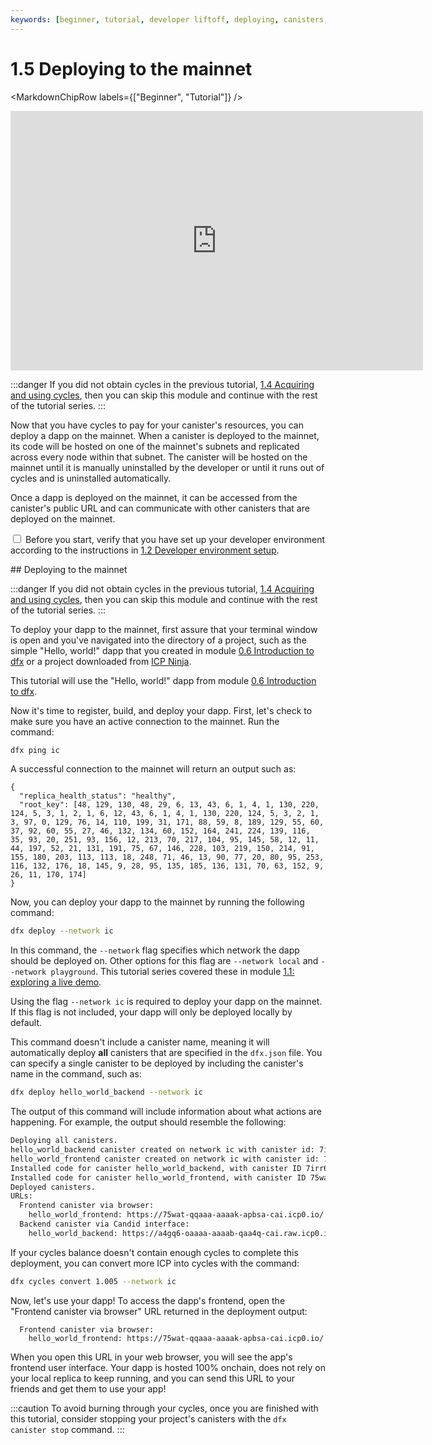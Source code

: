 ```yaml
---
keywords: [beginner, tutorial, developer liftoff, deploying, canisters, deploy, deploy to mainnet, how to deploy to mainnet, use cycles to deploy]
---
```



# 1.5 Deploying to the mainnet

<MarkdownChipRow labels={["Beginner", "Tutorial"]} />

<div class="text--center">
<p> </p>
</div>
<div class="text--center">
<iframe width="660" height="415" src="https://www.youtube.com/embed/OKbxWiA0QR8?si=hPUzZWR0PJ2XRCru" title="YouTube video player" frameborder="0" allow="accelerometer; autoplay; clipboard-write; encrypted-media; gyroscope; picture-in-picture; web-share" referrerpolicy="strict-origin-when-cross-origin" allowfullscreen></iframe> </div>

:::danger
If you did not obtain cycles in the previous tutorial, [1.4 Acquiring and using cycles](/docs/tutorials/developer-liftoff/level-1/1.4-using-cycles), then you can skip this module and continue with the rest of the tutorial series.
:::

Now that you have <GlossaryTooltip>cycles</GlossaryTooltip> to pay for your <GlossaryTooltip>canister</GlossaryTooltip>'s resources, you can deploy a dapp on the mainnet. When a canister is deployed to the mainnet, its code will be hosted on one of the mainnet's subnets and replicated across every node within that subnet. The canister will be hosted on the mainnet until it is manually uninstalled by the developer or until it runs out of cycles and is uninstalled automatically.

Once a dapp is deployed on the mainnet, it can be accessed from the canister's public URL and can communicate with other canisters that are deployed on the mainnet.


<AdornedTabs>
<TabItem label="Prerequisites">

<input type="checkbox"/> Before you start, verify that you have set up your developer environment according to the instructions in <a href="/docs/tutorials/developer-liftoff/level-1/1.2-dev-env"> 1.2 Developer environment setup</a>.

</TabItem>
</AdornedTabs>
## Deploying to the mainnet

:::danger
If you did not obtain cycles in the previous tutorial, [1.4 Acquiring and using cycles](/docs/tutorials/developer-liftoff/level-1/1.4-using-cycles), then you can skip this module and continue with the rest of the tutorial series.
:::

To deploy your dapp to the mainnet, first assure that your terminal window is open and you've navigated into the directory of a project, such as the simple "Hello, world!" dapp that you created in module [0.6 Introduction to dfx](/docs/tutorials/developer-liftoff/level-0/intro-dfx) or a project downloaded from [ICP Ninja](https://icp.ninja).

This tutorial will use the "Hello, world!" dapp from module [0.6 Introduction to dfx](/docs/tutorials/developer-liftoff/level-0/intro-dfx).

Now it's time to register, build, and deploy your dapp. First, let's check to make sure you have an active connection to the mainnet. Run the command:

```bash
dfx ping ic
```

A successful connection to the mainnet will return an output such as:

```
{
  "replica_health_status": "healthy",
  "root_key": [48, 129, 130, 48, 29, 6, 13, 43, 6, 1, 4, 1, 130, 220, 124, 5, 3, 1, 2, 1, 6, 12, 43, 6, 1, 4, 1, 130, 220, 124, 5, 3, 2, 1, 3, 97, 0, 129, 76, 14, 110, 199, 31, 171, 88, 59, 8, 189, 129, 55, 60, 37, 92, 60, 55, 27, 46, 132, 134, 60, 152, 164, 241, 224, 139, 116, 35, 93, 20, 251, 93, 156, 12, 213, 70, 217, 104, 95, 145, 58, 12, 11, 44, 197, 52, 21, 131, 191, 75, 67, 146, 228, 103, 219, 150, 214, 91, 155, 180, 203, 113, 113, 18, 248, 71, 46, 13, 90, 77, 20, 80, 95, 253, 116, 132, 176, 18, 145, 9, 28, 95, 135, 185, 136, 131, 70, 63, 152, 9, 26, 11, 170, 174]
}
```

Now, you can deploy your dapp to the mainnet by running the following command:

```bash
dfx deploy --network ic
```

In this command, the `--network` flag specifies which network the dapp should be deployed on. Other options for this flag are `--network local` and `--network playground`. This tutorial series covered these in module [1.1: exploring a live demo](/docs/tutorials/developer-liftoff/level-1/1.1-live-demo).

Using the flag `--network ic` is required to deploy your dapp on the mainnet. If this flag is not included, your dapp will only be deployed locally by default.

This command doesn't include a canister name, meaning it will automatically deploy **all** canisters that are specified in the `dfx.json` file. You can specify a single canister to be deployed by including the canister's name in the command, such as:

```bash
dfx deploy hello_world_backend --network ic
```


The output of this command will include information about what actions are happening. For example, the output should resemble the following:

```bash
Deploying all canisters.
hello_world_backend canister created on network ic with canister id: 7irr6-ryaaa-aaaak-apbrq-cai
hello_world_frontend canister created on network ic with canister id: 75wat-qqaaa-aaaak-apbsa-cai
Installed code for canister hello_world_backend, with canister ID 7irr6-ryaaa-aaaak-apbrq-cai
Installed code for canister hello_world_frontend, with canister ID 75wat-qqaaa-aaaak-apbsa-cai
Deployed canisters.
URLs:
  Frontend canister via browser:
    hello_world_frontend: https://75wat-qqaaa-aaaak-apbsa-cai.icp0.io/
  Backend canister via Candid interface:
    hello_world_backend: https://a4gq6-oaaaa-aaaab-qaa4q-cai.raw.icp0.io/?id=7irr6-ryaaa-aaaak-apbrq-cai
```

If your cycles balance doesn't contain enough cycles to complete this deployment, you can convert more ICP into cycles with the command:

```bash
dfx cycles convert 1.005 --network ic
```

Now, let's use your dapp! To access the dapp's frontend, open the "Frontend canister via browser" URL returned in the deployment output:

```
  Frontend canister via browser:
    hello_world_frontend: https://75wat-qqaaa-aaaak-apbsa-cai.icp0.io/
```

When you open this URL in your web browser, you will see the app's frontend user interface. Your dapp is hosted 100% onchain, does not rely on your local <GlossaryTooltip>replica</GlossaryTooltip> to keep running, and you can send this URL to your friends and get them to use your app!

:::caution
To avoid burning through your cycles, once you are finished with this tutorial, consider stopping your project's canisters with the `dfx canister stop` command.
:::


<TutorialFooter />

